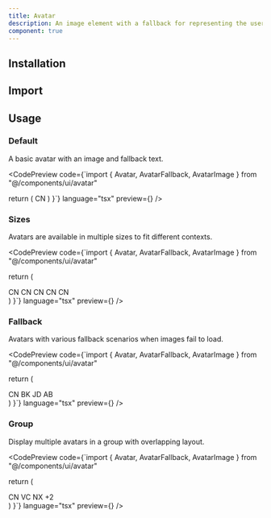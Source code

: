 ```yaml
---
title: Avatar
description: An image element with a fallback for representing the user.
component: true
---
```


## Installation

<CodePreview code="npx shadcn-ui@latest add avatar" language="bash" />

## Import

<CodePreview code="import { Avatar, AvatarFallback, AvatarImage } from '@/components/ui/avatar'" language="tsx" />

## Usage

### Default

A basic avatar with an image and fallback text.

<CodePreview 
  code={`import { Avatar, AvatarFallback, AvatarImage } from "@/components/ui/avatar"

  return (
    <Avatar>
      <AvatarImage src="https://github.com/shadcn.png" alt="@shadcn" />
      <AvatarFallback>CN</AvatarFallback>
    </Avatar>
  )
}`} 
  language="tsx" 
  preview={<AvatarDefault />} 
/>

### Sizes

Avatars are available in multiple sizes to fit different contexts.

<CodePreview 
  code={`import { Avatar, AvatarFallback, AvatarImage } from "@/components/ui/avatar"

  return (
    <div className="flex items-center space-x-4">
      <Avatar className="h-6 w-6">
        <AvatarImage src="https://github.com/shadcn.png" alt="@shadcn" />
        <AvatarFallback className="text-xs">CN</AvatarFallback>
      </Avatar>
      <Avatar className="h-8 w-8">
        <AvatarImage src="https://github.com/shadcn.png" alt="@shadcn" />
        <AvatarFallback className="text-xs">CN</AvatarFallback>
      </Avatar>
      <Avatar>
        <AvatarImage src="https://github.com/shadcn.png" alt="@shadcn" />
        <AvatarFallback>CN</AvatarFallback>
      </Avatar>
      <Avatar className="h-12 w-12">
        <AvatarImage src="https://github.com/shadcn.png" alt="@shadcn" />
        <AvatarFallback>CN</AvatarFallback>
      </Avatar>
      <Avatar className="h-16 w-16">
        <AvatarImage src="https://github.com/shadcn.png" alt="@shadcn" />
        <AvatarFallback className="text-lg">CN</AvatarFallback>
      </Avatar>
    </div>
  )
}`} 
  language="tsx" 
  preview={<AvatarSizes />} 
/>

### Fallback

Avatars with various fallback scenarios when images fail to load.

<CodePreview 
  code={`import { Avatar, AvatarFallback, AvatarImage } from "@/components/ui/avatar"

  return (
    <div className="flex items-center space-x-4">
      <Avatar>
        <AvatarImage src="https://github.com/shadcn.png" alt="@shadcn" />
        <AvatarFallback>CN</AvatarFallback>
      </Avatar>
      <Avatar>
        <AvatarImage src="/broken-image.jpg" alt="Broken" />
        <AvatarFallback>BK</AvatarFallback>
      </Avatar>
      <Avatar>
        <AvatarFallback>JD</AvatarFallback>
      </Avatar>
      <Avatar>
        <AvatarFallback className="bg-blue-500 text-white">AB</AvatarFallback>
      </Avatar>
    </div>
  )
}`} 
  language="tsx" 
  preview={<AvatarFallback />} 
/>

### Group

Display multiple avatars in a group with overlapping layout.

<CodePreview 
  code={`import { Avatar, AvatarFallback, AvatarImage } from "@/components/ui/avatar"

  return (
    <div className="flex -space-x-2">
      <Avatar className="border-2 border-background">
        <AvatarImage src="https://github.com/shadcn.png" alt="@shadcn" />
        <AvatarFallback>CN</AvatarFallback>
      </Avatar>
      <Avatar className="border-2 border-background">
        <AvatarImage src="https://github.com/vercel.png" alt="@vercel" />
        <AvatarFallback>VC</AvatarFallback>
      </Avatar>
      <Avatar className="border-2 border-background">
        <AvatarImage src="https://github.com/nextjs.png" alt="@nextjs" />
        <AvatarFallback>NX</AvatarFallback>
      </Avatar>
      <Avatar className="border-2 border-background">
        <AvatarFallback>+2</AvatarFallback>
      </Avatar>
    </div>
  )
}`} 
  language="tsx" 
  preview={<AvatarGroup />} 
/>